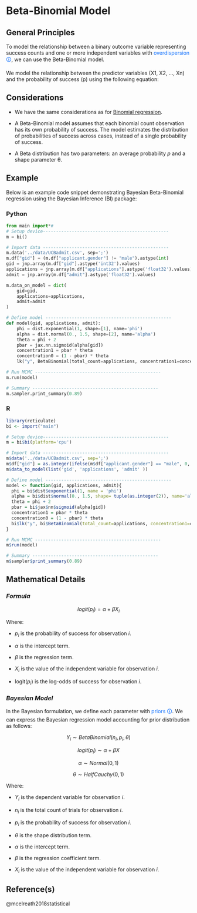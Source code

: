# Beta-Binomial Model
## General Principles
To model the relationship between a binary outcome variable representing success counts and one or more independent variables with [<span style="color:#0D6EFD">overdispersion 🛈</span>]{#overdispersion}, we can use the Beta-Binomial model.

We model the relationship between the predictor variables (X1, X2, ..., Xn) and the probability of success (p) using the following equation:

## Considerations
::: callout-caution 
- We have the same considerations as for [Binomial regression](5.&#32;Binomial&#32;model.qmd).

- A Beta-Binomial model assumes that each binomial count observation has its own probability of success. The model estimates the distribution of probabilities of success across cases, instead of a single probability of success.
- A Beta distribution has two parameters: an average probability _p_ and a shape parameter θ.
:::

## Example
Below is an example code snippet demonstrating Bayesian Beta-Binomial regression using the Bayesian Inference (BI) package:

::: {.panel-tabset group="language"}
### Python
```python
from main import*#
# Setup device------------------------------------------------
m = bi()

# Import data ------------------------------------------------
m.data('../data/UCBadmit.csv', sep=';') 
m.df["gid"] = (m.df["applicant.gender"] != "male").astype(int)
gid = jnp.array(m.df["gid"].astype('int32').values)
applications = jnp.array(m.df["applications"].astype('float32').values)
admit = jnp.array(m.df["admit"].astype('float32').values)

m.data_on_model = dict(
    gid=gid,
    applications=applications,
    admit=admit
)

# Define model ------------------------------------------------
def model(gid, applications, admit):
    phi = dist.exponential(1, shape=[1], name='phi')
    alpha = dist.normal(0., 1.5, shape=[2], name='alpha')
    theta = phi + 2
    pbar = jax.nn.sigmoid(alpha[gid])
    concentration1 = pbar * theta
    concentration0 = (1 - pbar) * theta
    lk("y", BetaBinomial(total_count=applications, concentration1=concentration1, concentration0=concentration0), obs=admit)

# Run MCMC ------------------------------------------------
m.run(model) 

# Summary ------------------------------------------------
m.sampler.print_summary(0.89)
```
### R
``` R
library(reticulate)
bi <- import("main")

# Setup device------------------------------------------------
m = bi$bi(platform='cpu')

# Import data ------------------------------------------------
m$data('../data/UCBadmit.csv', sep=';') 
m$df["gid"] = as.integer(ifelse(m$df["applicant.gender"] == "male", 0, 1))
m$data_to_model(list('gid', 'applications', 'admit' ))

# Define model ------------------------------------------------
model <- function(gid, applications, admit){
  phi = bi$dist$exponential(1, name = 'phi')
  alpha = bi$dist$normal(0., 1.5, shape= tuple(as.integer(2)), name='alpha')
  theta = phi + 2
  pbar = bi$jax$nn$sigmoid(alpha[gid])
  concentration1 = pbar * theta
  concentration0 = (1 - pbar) * theta
  bi$lk("y", bi$BetaBinomial(total_count=applications, concentration1=concentration1, concentration0=concentration0), obs=admit)
}

# Run MCMC ------------------------------------------------
m$run(model) 

# Summary ------------------------------------------------
m$sampler$print_summary(0.89)
```

:::
## Mathematical Details
### *Formula*

$$
logit(p_i) = \alpha + \beta X_i
$$

Where:

- $p_i$ is the probability of success for observation *i*.
  
- $\alpha$ is the intercept term.
  
- $\beta$ is the regression term.
  
- $X_i$ is the value of the independent variable for observation *i*.
  
- $\text{logit}(p_i)$ is the log-odds of success for observation *i*.

### *Bayesian Model*
In the Bayesian formulation, we define each parameter with [<span style="color:#0D6EFD">priors 🛈</span>]{#prior}. We can express the Bayesian regression model accounting for prior distribution as follows:

$$
Y_i \sim BetaBinomial(n_i, p_i, \theta)
$$

$$
logit(p_i) \sim \alpha + \beta X
$$

$$
\alpha \sim Normal(0,1)
$$

$$
\theta \sim HalfCauchy(0,1)
$$

Where:

- $Y_i$ is the dependent variable for observation *i*.
   
- $n_i$ is the total count of trials for observation *i*. 
  
- $p_i$ is the probability of success for observation *i*.
  
- $\theta$ is the shape distribution term.
  
- $\alpha$ is the intercept term.
  
- $\beta$ is the regression coefficient term.
  
- $X_i$ is the value of the independent variable for observation *i*.

## Reference(s)
@mcelreath2018statistical


